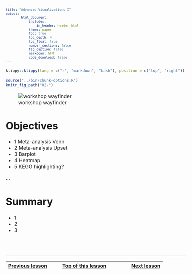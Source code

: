 ```yaml
---
title: "Advanced Visualizations I"
output:
        html_document:
            includes:
                in_header: header.html
            theme: paper
            toc: true
            toc_depth: 4
            toc_float: true
            number_sections: false
            fig_caption: false
            markdown: GFM
            code_download: false
---
```


<style type="text/css">

body, td {
   font-size: 16px;
}
code.r{
  font-size: 12px;
}
pre {
  font-size: 12px
}

</style>

```r
klippy::klippy(lang = c("r", "markdown", "bash"), position = c("top", "right"))
```

```r
source("../bin/chunk-options.R")
knitr_fig_path("02-")
```

![workshop wayfinder](images/wayfinder/wayfinder-07A.png)

# Objectives

- 1 Meta-analysis Venn
- 2 Meta-analysis Upset
- 3 Barplot
- 4 Heatmap
- 5 KEGG highlighting?

...

# Summary

- 1
- 2
- 3

<br/>
<br/>
<hr/>
| [Previous lesson](06-WebGestaltRGSEA.html) | [Top of this lesson](#top) | [Next lesson](05-fcs-gsea-overview.html) |
| :--- | :----: | ---: |